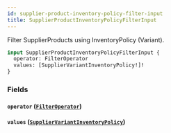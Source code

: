 ```yaml
---
id: supplier-product-inventory-policy-filter-input
title: SupplierProductInventoryPolicyFilterInput
---
```



Filter SupplierProducts using InventoryPolicy (Variant).


```graphql
input SupplierProductInventoryPolicyFilterInput {
  operator: FilterOperator
  values: [SupplierVariantInventoryPolicy!]!
}
```


### Fields

#### `operator` ([`FilterOperator`](/developers/supplier-apis/supply-api/graphql/reference/enums/filter-operator))




#### `values` ([`SupplierVariantInventoryPolicy`](/developers/supplier-apis/supply-api/graphql/reference/enums/supplier-variant-inventory-policy))






